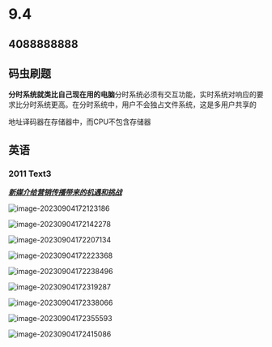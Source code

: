 
# 9.4

> <Hitokoto />

## 4088888888

## 码虫刷题

**分时系统就类比自己现在用的电脑**分时系统必须有交互功能，实时系统对响应的要求比分时系统更高。在分时系统中，用户不会独占文件系统，这是多用户共享的

地址译码器在存储器中，而CPU不包含存储器<ImagePopuo text="[现代计算机结构]" imageUrl="https://pic.redhat.team/uPic/image-20230904232613920.png" />

## 英语

### 2011 Text3

***<u>新媒介给营销传播带来的机遇和挑战</u>***

![image-20230904172123186](https://pic.redhat.team/uPic/image-20230904172123186.png)

![image-20230904172142278](https://pic.redhat.team/uPic/image-20230904172142278.png)

![image-20230904172207134](https://pic.redhat.team/uPic/image-20230904172207134.png)

![image-20230904172223368](https://pic.redhat.team/uPic/image-20230904172223368.png)

![image-20230904172238496](https://pic.redhat.team/uPic/image-20230904172238496.png)

![image-20230904172319287](https://pic.redhat.team/uPic/image-20230904172319287.png)

![image-20230904172338066](https://pic.redhat.team/uPic/image-20230904172338066.png)

![image-20230904172355593](https://pic.redhat.team/uPic/image-20230904172355593.png)

![image-20230904172415086](https://pic.redhat.team/uPic/image-20230904172415086.png)